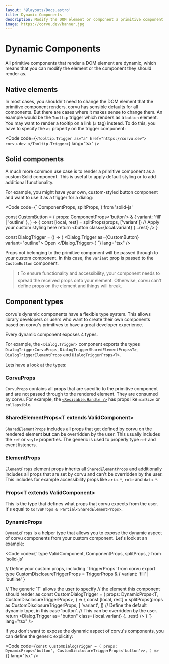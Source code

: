 ```yaml
---
layout: '@layouts/Docs.astro'
title: Dynamic Components
description: Modify the DOM element or component a primitive component should render as.
image: https://corvu.dev/banner.jpg
---
```


# Dynamic Components

All primitive components that render a DOM element are dynamic, which means that you can modify the element or the component they should render as.

## Native elements

In most cases, you shouldn't need to change the DOM element that the primitive component renders. corvu has sensible defaults for all components. But there are cases where it makes sense to change them. An example would be the `Tooltip` trigger which renders as a `button` element. You may want to render a tooltip on a link (`a` tag) instead. To do this, you have to specify the `as` property on the trigger component:

<Code code={`
  <Tooltip.Trigger as="a" href="https://corvu.dev">
    corvu.dev
  </Tooltip.Trigger>
`} lang="tsx" />

## Solid components

A much more common use case is to render a primitive component as a custom Solid component. This is useful to apply default styling or to add additional functionality.

For example, you might have your own, custom-styled button component and want to use it as a trigger for a dialog:

<Code code={`
    ComponentProps,
    splitProps,
  } from 'solid-js'

  const CustomButton = (
    props: ComponentProps<'button'> & { variant: 'fill' | 'outline' },
  ) => {
    const [local, rest] = splitProps(props, ['variant'])
    // Apply your custom styling here
    return <button class={local.variant} {...rest} />
  }

  const DialogTrigger = () => (
    <Dialog.Trigger as={CustomButton} variant="outline">
      Open
    </Dialog.Trigger>
  )
`} lang="tsx" />

Props not belonging to the primitive component will be passed through to your custom component. In this case, the `variant` prop is passed to the `CustomButton` component.

> ❗ To ensure functionality and accessibility, your component needs to spread the received props onto your element. Otherwise, corvu can't define props on the element and things will break.

## Component types

corvu's dynamic components have a flexible type system. This allows library developers or users who want to create their own components based on corvu's primitives to have a great developer experience.

Every dynamic component exposes 4 types.

For example, the `<Dialog.Trigger>` component exports the types `DialogTriggerCorvuProps`, `DialogTriggerSharedElementProps<T>`, `DialogTriggerElementProps` and `DialogTriggerProps<T>`.

Lets have a look at the types:

### CorvuProps

`CorvuProps` contains all props that are specific to the primitive component and are not passed through to the rendered element. They are consumed by corvu. For example, the [`<Resizable.Handle />`](/docs/primitives/resizable/#Panel) has props like `minSize` or `collapsible`.

### SharedElementProps&lt;T extends ValidComponent&gt;

`SharedElementProps` includes all props that get defined by corvu on the rendered element **but** can be overridden by the user. This usually includes the `ref` or `style` properties. The generic is used to properly type `ref` and event listeners.

### ElementProps

`ElementProps` element props inherits all `SharedElementProps` and additionally includes all props that are set by corvu and can't be overridden by the user. This includes for example accessibility props like `aria-*`, `role` and `data-*`.

### Props&lt;T extends ValidComponent&gt;

This is the type that defines what props that corvu expects from the user. It's equal to `CorvuProps & Partial<SharedElementProps>`.

### DynamicProps

`DynamicProps` is a helper type that allows you to expose the dynamic aspect of corvu components from your custom component. Let's look at an example:

<Code code={`
    type ValidComponent,
    ComponentProps,
    splitProps,
  } from 'solid-js'

  // Define your custom props, including \`TriggerProps\` from corvu
  export type CustomDisclosureTriggerProps<T extends ValidComponent = 'button'> = TriggerProps<T> & {
    variant: 'fill' | 'outline'
  }

  // The generic \`T\` allows the user to specify
  // the element this component should render as
  const CustomDialogTrigger = <T extends ValidComponent = 'button'>(
    props: DynamicProps<T, CustomDisclosureTriggerProps<T>>,
  ) => {
    const [local, rest] = splitProps(props as CustomDisclosureTriggerProps, [
      'variant',
    ])
    // Define the default dynamic type, in this case 'button'.
    // This can be overridden by the user.
    return <Dialog.Trigger as="button" class={local.variant} {...rest} />
  }
`} lang="tsx" />

If you don't want to expose the dynamic aspect of corvu's components, you can define the generic explicitly:

<Code code={`
  const CustomDialogTrigger = (
    props: DynamicProps<'button', CustomDisclosureTriggerProps<'button'>>,
  ) => {
`} lang="tsx" />

